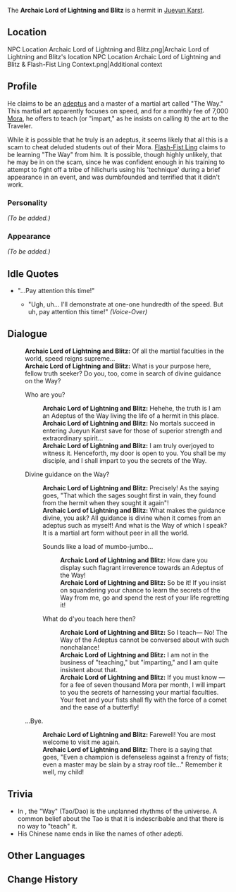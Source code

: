 {{Meta
<!-- Remove this template after adding the missing info -->
|missing_NPC_profile  = yes
}}{{About|the non-playable character|the Memories of the Heart achievement|Archaic Lord of Lightning and Blitz (Achievement)}}
{{Character Infobox
|type             = NPC
|image            = NPC Archaic Lord of Lightning and Blitz.png
|region           = Liyue
}}
The '''Archaic Lord of Lightning and Blitz''' is a hermit in [[Jueyun Karst]].

==Location==
<gallery hideaddbutton="true" captionalign="center">
NPC Location Archaic Lord of Lightning and Blitz.png|Archaic Lord of Lightning and Blitz's location
NPC Location Archaic Lord of Lightning and Blitz & Flash-Fist Ling Context.png|Additional context
</gallery>

==Profile==
He claims to be an [[Adepti|adeptus]] and a master of a martial art called "The Way." This martial art apparently focuses on speed, and for a monthly fee of 7,000 [[Mora]], he offers to teach (or "impart," as he insists on calling it) the art to the Traveler.

While it is possible that he truly is an adeptus, it seems likely that all this is a scam to cheat deluded students out of their Mora. [[Flash-Fist Ling]] claims to be learning "The Way" from him. It is possible, though highly unlikely, that he may be in on the scam, since he was confident enough in his training to attempt to fight off a tribe of hilichurls using his 'technique' during a brief appearance in an event, and was dumbfounded and terrified that it didn't work.

===Personality===
''(To be added.)''

===Appearance===
''(To be added.)''

==Idle Quotes==
* "...Pay attention this time!"
** {{A|VO Archaic Lord of Lightning and Blitz 01.ogg}} "Ugh, uh... I'll demonstrate at one-one hundredth of the speed. But uh, pay attention this time!" ''(Voice-Over)''

==Dialogue==
{{Dialogue start}}
:'''Archaic Lord of Lightning and Blitz:''' Of all the martial faculties in the world, speed reigns supreme...
:'''Archaic Lord of Lightning and Blitz:''' What is your purpose here, fellow truth seeker? Do you, too, come in search of divine guidance on the Way?
:{{DIcon}} Who are you?
::'''Archaic Lord of Lightning and Blitz:''' Hehehe, the truth is I am an Adeptus of the Way living the life of a hermit in this place.
::'''Archaic Lord of Lightning and Blitz:''' No mortals succeed in entering Jueyun Karst save for those of superior strength and extraordinary spirit...
::'''Archaic Lord of Lightning and Blitz:''' I am truly overjoyed to witness it. Henceforth, my door is open to you. You shall be my disciple, and I shall impart to you the secrets of the Way.
:{{DIcon}} Divine guidance on the Way?
::'''Archaic Lord of Lightning and Blitz:''' Precisely! As the saying goes, "That which the sages sought first in vain, they found from the hermit when they sought it again"!
::'''Archaic Lord of Lightning and Blitz:''' What makes the guidance divine, you ask? All guidance is divine when it comes from an adeptus such as myself! And what is the Way of which I speak? It is a martial art form without peer in all the world.
::{{DIcon}} Sounds like a load of mumbo-jumbo...
:::'''Archaic Lord of Lightning and Blitz:''' How dare you display such flagrant irreverence towards an Adeptus of the Way!
:::'''Archaic Lord of Lightning and Blitz:''' So be it! If you insist on squandering your chance to learn the secrets of the Way from me, go and spend the rest of your life regretting it!
::{{DIcon}} What do d'you teach here then?
:::'''Archaic Lord of Lightning and Blitz:''' So I teach&mdash; No! The Way of the Adeptus cannot be conversed about with such nonchalance!
:::'''Archaic Lord of Lightning and Blitz:''' I am not in the business of "teaching," but "imparting," and I am quite insistent about that.
:::'''Archaic Lord of Lightning and Blitz:''' If you must know &mdash; for a fee of seven thousand Mora per month, I will impart to you the secrets of harnessing your martial faculties. Your feet and your fists shall fly with the force of a comet and the ease of a butterfly!
:{{DIcon}} ...Bye.
::'''Archaic Lord of Lightning and Blitz:''' Farewell! You are most welcome to visit me again.
::'''Archaic Lord of Lightning and Blitz:''' There is a saying that goes, "Even a champion is defenseless against a frenzy of fists; even a master may be slain by a stray roof tile..." Remember it well, my child!
{{Dialogue end}}

==Trivia==
* In {{w|Taoism}}, the "Way" (Tao/Dao) is the unplanned rhythms of the universe. A common belief about the Tao is that it is indescribable and that there is no way to "teach" it.
* His Chinese name ends in {{Lang|mini=1|zh=真君|zh_rm=zhēnjūn}} like the names of other adepti.

==Other Languages==
{{Other Languages|default_hidden = 1
|en      = Archaic Lord of Lightning and Blitz
|zhs     = 霹雳闪雷真君
|zhs_rm  = Pīlì Shǎnléi Zhēnjūn
|zht     = 霹靂閃雷真君
|zht_rm  = Pīlì Shǎnléi Zhēnjūn
|ja      = 霹靂閃雷真君
|ja_rm   = Hekireki Senrai Shinkun{{Assumed}}
|ko      = {{tt|벽력섬뢰진군|霹靂閃雷真君}}
|ko_rm   = Byeongnyeok Seomnoe Jin'gun
|es      = Amo de los Relámpagos Violentos
|fr      = Seigneur de la foudre et de l'éclair
|ru      = Владыка грома
|th      = จักรพรรดิแห่งสายฟ้าฟาด
|th_rm   = Chakroprondi haeng saifa fat
|vi      = {{tt|Phích Lịch Chân Quân|霹靂真君}}
|de      = Fürst des hallenden Donners und des gleißenden Blitzes
|id      = Archaic Lord of Lightning and Blitz
|pt      = Senhor dos Relâmpagos Violentos
}}

==Change History==
{{Change History|1.0}}